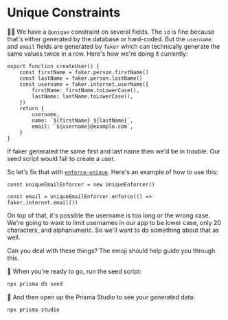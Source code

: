 # Unique Constraints

👨‍💼 We have a `@unique` constraint on several fields. The `id` is fine because
that's either generated by the database or hard-coded. But the `username` and
`email` fields are generated by `faker` which can technically generate the same
values twice in a row. Here's how we're doing it currently:

```tsx lines=4-7,11
export function createUser() {
	const firstName = faker.person.firstName()
	const lastName = faker.person.lastName()
	const username = faker.internet.userName({
		firstName: firstName.toLowerCase(),
		lastName: lastName.toLowerCase(),
	})
	return {
		username,
		name: `${firstName} ${lastName}`,
		email: `${username}@example.com`,
	}
}
```

If faker generated the same first and last name then we'd be in trouble. Our
seed script would fail to create a user.

So let's fix that with
[`enforce-unique`](https://www.npmjs.com/package/enforce-unique). Here's an
example of how to use this:

```tsx
const uniqueEmailEnforcer = new UniqueEnforcer()

const email = uniqueEmailEnforcer.enforce(() => faker.internet.email())
```

On top of that, it's possible the username is too long or the wrong case. We're
going to want to limit usernames in our app to be lower case, only 20
characters, and alphanumeric. So we'll want to do something about that as well.

Can you deal with these things? The emoji should help guide you through this.

🐨 When you're ready to go, run the seed script:

```sh nonumber
npx prisma db seed
```

🐨 And then open up the Prisma Studio to see your generated data:

```sh nonumber
npx prisma studio
```
